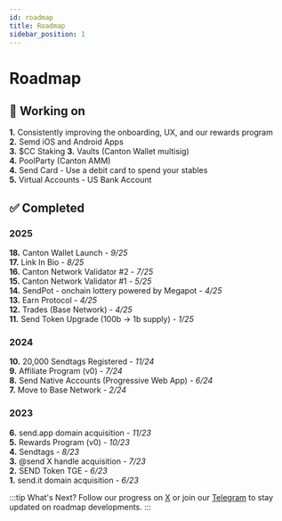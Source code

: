 ```yaml
---
id: roadmap
title: Roadmap
sidebar_position: 1
---
```


# Roadmap

## 🚧 Working on

<div className="roadmap-working-section">

**1.** Consistently improving the onboarding, UX, and our rewards program  
**2.** Semd iOS and Android Apps  
**3.** $CC Staking
**3.** Vaults (Canton Wallet multisig)  
**4.** PoolParty (Canton AMM)  
**4.** Send Card - Use a debit card to spend your stables  
**5.** Virtual Accounts - US Bank Account   

</div>

## ✅ Completed

<div style={{display: 'grid', gap: '0.5rem', marginBottom: '1rem'}}>

### 2025
**18.** Canton Wallet Launch - *9/25*  
**17.** Link In Bio - *8/25*  
**16.** Canton Network Validator #2 - *7/25*  
**15.** Canton Network Validator #1 - *5/25*  
**14.** SendPot - onchain lottery powered by Megapot - *4/25*  
**13.** Earn Protocol - *4/25*  
**12.** Trades (Base Network) - *4/25*  
**11.** Send Token Upgrade (100b → 1b supply) - *1/25*  

### 2024
**10.** 20,000 Sendtags Registered - *11/24*  
**9.** Affiliate Program (v0) - *7/24*  
**8.** Send Native Accounts (Progressive Web App) - *6/24*  
**7.** Move to Base Network - *2/24*  

### 2023
**6.** send.app domain acquisition - *11/23*  
**5.** Rewards Program (v0) - *10/23*  
**4.** Sendtags - *8/23*  
**3.** @send X handle acquisition - *7/23*  
**2.** SEND Token TGE - *6/23*  
**1.** send.it domain acquisition - *6/23*  

</div>


:::tip What's Next?
Follow our progress on [X](https://x.com/send) or join our [Telegram](https://t.me/sendcommunity) to stay updated on roadmap developments.
:::
